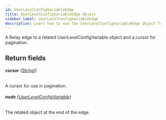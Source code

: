 ```yaml
---
id: UserLevelConfigVariableEdge
title: UserLevelConfigVariableEdge Object
sidebar_label: UserLevelConfigVariableEdge
description: Learn how to use the UserLevelConfigVariableEdge Object for Prismatic's API.
---
```


A Relay edge to a related UserLevelConfigVariable object and a cursor for pagination.

## Return fields

###### <b>cursor</b> ([String!](api/schema/scalar/String.mdx))

A cursor for use in pagination.

###### <b>node</b> ([UserLevelConfigVariable](api/schema/object/UserLevelConfigVariable.mdx))

The related object at the end of the edge.
